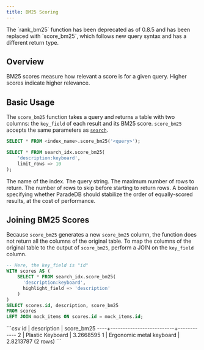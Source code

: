 ```yaml
---
title: BM25 Scoring
---
```


<Note>
The `rank_bm25` function has been deprecated as of 0.8.5 and has been replaced with `score_bm25`, which follows new query syntax and has a different return type.
</Note>

## Overview

BM25 scores measure how relevant a score is for a given query. Higher scores indicate higher relevance.

## Basic Usage

The `score_bm25` function takes a query and returns a table with two columns: the `key_field` of each result and its BM25 score. `score_bm25` accepts the same
parameters as [`search`](/search/full-text/bm25).

```sql
SELECT * FROM <index_name>.score_bm25('<query>');
```

<Accordion title="Example Usage">

```sql
SELECT * FROM search_idx.score_bm25(
	'description:keyboard',
	limit_rows => 10
);
```

</Accordion>

<ParamField body="index_name" required>
  The name of the index.
</ParamField>
<ParamField body="query" required>
  The query string.
</ParamField>
<ParamField body="limit_rows">The maximum number of rows to return.</ParamField>
<ParamField body="offset_rows">
  The number of rows to skip before starting to return rows.
</ParamField>
<ParamField body="stable_sort" default={false}>
  A boolean specifying whether ParadeDB should stabilize the order of
  equally-scored results, at the cost of performance.
</ParamField>


## Joining BM25 Scores

Because `score_bm25` generates a new `score_bm25` column, the function does not return all the columns of the original table.
To map the columns of the original table to the output of `score_bm25`, perform a JOIN on the `key_field` column.

```sql
-- Here, the key_field is "id"
WITH scores AS (
    SELECT * FROM search_idx.score_bm25(
      'description:keyboard',
      highlight_field => 'description'
    )
)
SELECT scores.id, description, score_bm25
FROM scores
LEFT JOIN mock_items ON scores.id = mock_items.id;
```

<Accordion title="Expected Output">
```csv
 id |       description        | score_bm25
----+--------------------------+------------
  2 | Plastic Keyboard         |  3.2668595
  1 | Ergonomic metal keyboard |  2.8213787
(2 rows)
```
</Accordion>
